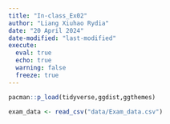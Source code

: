 ```yaml
---
title: "In-class_Ex02"
author: "Liang Xiuhao Rydia"
date: "20 April 2024"
date-modified: "last-modified"
execute: 
  eval: true
  echo: true
  warning: false
  freeze: true
---
```


```r
pacman::p_load(tidyverse,ggdist,ggthemes)
```

```r
exam_data <- read_csv("data/Exam_data.csv")
```







